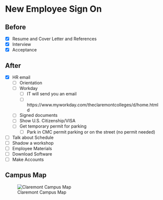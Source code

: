 # New Employee Sign On 

## Before 
- [X]	Resume and Cover Letter and References   
- [X]	Interview  
- [X]	Acceptance  

## After
- [X]	HR email 
  - [ ]	Orientation 
  - [ ]	Workday 
      - [ ] IT will send you an email 
      - [ ] https://www.myworkday.com/theclaremontcolleges/d/home.htmld 
  - [ ] Signed documents 
  - [ ] Show U.S. Citizenship/VISA 
  - [ ] Get temporary permit for parking  
      - [ ] Park in CMC permit parking or on the street (no permit needed)
- [ ] Talk about Schedule  
- [ ] Shadow a workshop  
- [ ] Employee Materials   
- [ ] Download Software  
- [ ] Make Accounts  

## Campus Map
![Claremont Campus Map](https://raw.githubusercontent.com/CMC-QCL/fellow-handbook/main/Images/Claremont_Map.jpg?token=GHSAT0AAAAAABSRTQJAEGK5UEDKUP2OUEZCYR2QPIQ "Claremont Campus Map")
